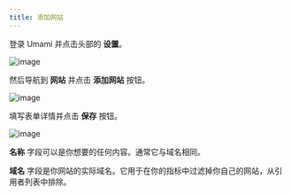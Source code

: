 ```yaml
---
title: 添加网站
---
```


登录 Umami 并点击头部的 **设置**。

![image](/images/docs/v2/navbar-settings.png)

然后导航到 **网站** 并点击 **添加网站** 按钮。

![image](/images/docs/v2/website-add.png)

填写表单详情并点击 **保存** 按钮。

![image](/images/docs/v2/website-add-form.png)

**名称** 字段可以是你想要的任何内容。通常它与域名相同。

**域名** 字段是你网站的实际域名。它用于在你的指标中过滤掉你自己的网站，从引用者列表中排除。